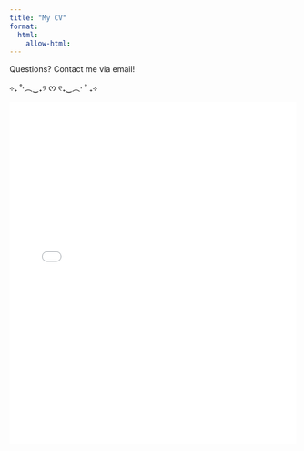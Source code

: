 ```yaml
---
title: "My CV"
format: 
  html:
    allow-html:
---
```

Questions? Contact me via email!

⊹₊ ˚‧︵‿₊୨ ᰔ ୧₊‿︵‧ ˚ ₊⊹

<iframe src="CV/ETResumeMay2025.pdf" width="100%" height="600px" style="border: none;">

This browser does not support PDFs. Please download the file:

<a href="CV/ETResumeMay2025.pdf">Download PDF</a>.

<iframe>


